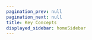 ```yaml
---
pagination_prev: null
pagination_next: null
title: Key Concepts
displayed_sidebar: homeSidebar
---
```



<CardList size="medium">
  <Card
    title="Single Sign On (SSO) Overview"
    href="/sso/guides/key-concepts/sso-overview"
    linkText="Let's Get Started"
  >

  </Card>
  <Card title="Authorization URL" href="/sso/guides/key-concepts/authorization-url" linkText="Explore">

  </Card>
  <Card title="Redirect URI" href="/sso/guides/key-concepts/redirect-uri" linkText="Explore">

  </Card>
  <Card title="Normalized User Profile" href="/sso/guides/key-concepts/user-profile" linkText="Explore">

  </Card>
  <Card title="ID Token Claims" href="/sso/guides/key-concepts/idtoken-claims">

  </Card>
</CardList>

